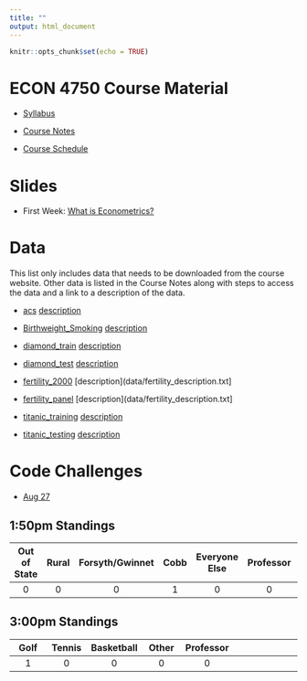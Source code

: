 ```yaml
---
title: ""
output: html_document
---
```


```r
knitr::opts_chunk$set(echo = TRUE)
```

# ECON 4750 Course Material

- [Syllabus](syllabus.pdf)

- [Course Notes](https://bcallaway11.github.io/econ_4750_notes/)

- [Course Schedule](https://bcallaway11.github.io/Courses/ECON_4750_Fall_2021/tentative_schedule.html)

# Slides

- First Week: [What is Econometrics?](l1.html)

# Data

This list only includes data that needs to be downloaded from the course website.  Other data is listed in the Course Notes along with steps to access the data and a link to a description of the data.

- [acs](data/acs.RData) [description](data/acs_description.txt)

- [Birthweight_Smoking](data/Birthweight_Smoking.RData) [description](https://www.princeton.edu/~mwatson/Stock-Watson_3u/Students/EE_Datasets/Birthweight_Smoking_Description.pdf)

- [diamond_train](data/diamond_train.RData) [description](https://www.kaggle.com/shivam2503/diamonds/)

- [diamond_test](data/diamond_test.RData) [description](https://www.kaggle.com/shivam2503/diamonds/)

- [fertility_2000](data/fertility_2000.RData) [description](data/fertility_description.txt]

- [fertility_panel](data/fertility_panel.RData) [description](data/fertility_description.txt]

- [titanic_training](data/titanic_training.RData) [description](data/titanic_description.txt)

- [titanic_testing](data/titanic_testing.RData) [description](data/titanic_description.txt)

# Code Challenges

- [Aug 27](code_challenge1.html)

## 1:50pm Standings

| Out of State | Rural | Forsyth/Gwinnet | Cobb | Everyone Else | Professor |
|:--------:|:--------:|:--------:|:--------:|:--------:|:--------:|:--------:|
| 0 | 0 | 0 | 1 | 0 | 0 |

## 3:00pm Standings

| Golf | Tennis | Basketball | Other | Professor |
|:--------:|:--------:|:--------:|:--------:|:--------:|:--------:|:--------:|
| 1 | 0 | 0 | 0 | 0 |

